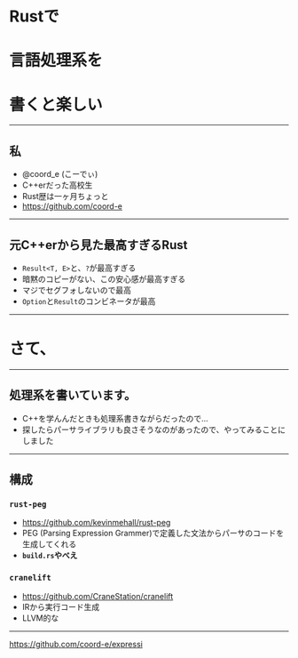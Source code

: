 

<Head>
  <title>Rustで言語処理系を書くと楽しい</title>
</Head>

# Rustで
# 言語処理系を
# 書くと楽しい

---

## 私

- @coord_e (こーでぃ)
- C++erだった高校生
- Rust歴は一ヶ月ちょっと
- https://github.com/coord-e

---

## 元C++erから見た最高すぎるRust

- `Result<T, E>`と、`?`が最高すぎる
- 暗黙のコピーがない、この安心感が最高すぎる
- マジでセグフォしないので最高
- `Option`と`Result`のコンビネータが最高

---

# さて、

---

## 処理系を書いています。

- C++を学んんだときも処理系書きながらだったので...
- 探したらパーサライブラリも良さそうなのがあったので、やってみることにしました

---

## 構成

### `rust-peg`
- <https://github.com/kevinmehall/rust-peg>
- PEG (Parsing Expression Grammer)で定義した文法からパーサのコードを生成してくれる
- **`build.rs`やべえ**

### `cranelift`
- <https://github.com/CraneStation/cranelift>
- IRから実行コード生成
- LLVM的な

---

<https://github.com/coord-e/expressi>
